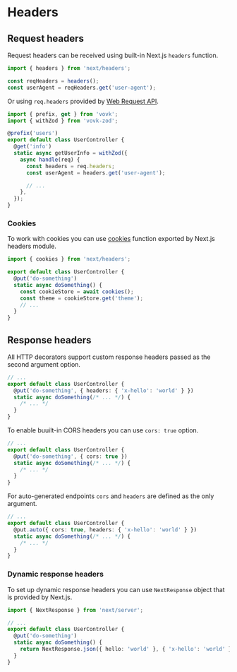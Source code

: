 # Headers

## Request headers

Request headers can be received using built-in Next.js `headers` function.

```ts
import { headers } from 'next/headers';

const reqHeaders = headers();
const userAgent = reqHeaders.get('user-agent');
```

Or using `req.headers` provided by [Web Request API](https://developer.mozilla.org/en-US/docs/Web/API/Request/headers).

```ts
import { prefix, get } from 'vovk';
import { withZod } from 'vovk-zod';

@prefix('users')
export default class UserController {
  @get('info')
  static async getUserInfo = withZod({
    async handle(req) {
      const headers = req.headers;
      const userAgent = headers.get('user-agent');

      // ...
    },
  });
}
```

### Cookies

To work with cookies you can use [cookies](https://nextjs.org/docs/app/api-reference/functions/cookies) function exported by Next.js headers module.

```ts
import { cookies } from 'next/headers';

export default class UserController {
  @put('do-something')
  static async doSomething() {
    const cookieStore = await cookies();
    const theme = cookieStore.get('theme');
    // ...
  }
}
```

## Response headers

All HTTP decorators support custom response headers passed as the second argument option.

```ts
// ...
export default class UserController {
  @put('do-something', { headers: { 'x-hello': 'world' } })
  static async doSomething(/* ... */) {
    /* ... */
  }
}
```

To enable buuilt-in CORS headers you can use `cors: true` option.

```ts
// ...
export default class UserController {
  @put('do-something', { cors: true })
  static async doSomething(/* ... */) {
    /* ... */
  }
}
```

For auto-generated endpoints `cors` and `headers` are defined as the only argument.

```ts
// ...
export default class UserController {
  @put.auto({ cors: true, headers: { 'x-hello': 'world' } })
  static async doSomething(/* ... */) {
    /* ... */
  }
}
```

### Dynamic response headers

To set up dynamic response headers you can use `NextResponse` object that is provided by Next.js.

```ts
import { NextResponse } from 'next/server';

// ...
export default class UserController {
  @put('do-something')
  static async doSomething() {
    return NextResponse.json({ hello: 'world' }, { 'x-hello': 'world' });
  }
}
```
